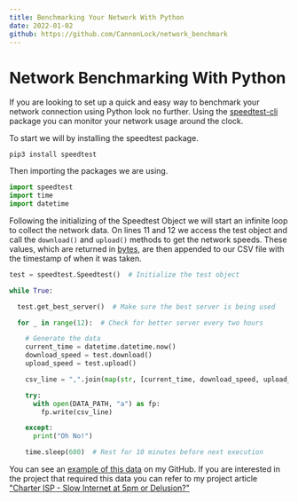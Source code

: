 ```yaml
---
title: Benchmarking Your Network With Python
date: 2022-01-02
github: https://github.com/CannonLock/network_benchmark
---
```




# Network Benchmarking With Python

If you are looking to set up a quick and easy way to benchmark your network
connection using Python look no further. Using the [speedtest-cli](https://pypi.org/project/speedtest-cli/)
package you can monitor your network usage around the clock.

To start we will by installing the speedtest package.

```shell
pip3 install speedtest
```

Then importing the packages we are using.

```python
import speedtest
import time
import datetime
```

Following the initializing of the Speedtest Object we will start an infinite
loop to collect the network data. On lines 11 and 12 we access the test
object and call the ```download()``` and ```upload()``` methods to get the
network speeds. These values, which are returned in
[bytes](http://www.wu.ece.ufl.edu/links/dataRate/DataMeasurementChart.html),
are then appended to our CSV file with the timestamp of when it was taken.

```python
test = speedtest.Speedtest()  # Initialize the test object

while True:

  test.get_best_server()  # Make sure the best server is being used

  for _ in range(12):  # Check for better server every two hours

    # Generate the data
    current_time = datetime.datetime.now()
    download_speed = test.download()
    upload_speed = test.upload()

    csv_line = ",".join(map(str, [current_time, download_speed, upload_speed])) + "\n"

    try:
      with open(DATA_PATH, "a") as fp:
        fp.write(csv_line)

    except:
      print("Oh No!")

    time.sleep(600)  # Rest for 10 minutes before next execution
```

You can see an
[example of this data](https://raw.githubusercontent.com/CannonLock/data/master/benchmark.csv)
on my GitHub. If you are interested in the project that
required this data you can refer to my project article ["Charter ISP - Slow
Internet at 5pm or Delusion?"](/projects/Charter_Network_Benchmark)